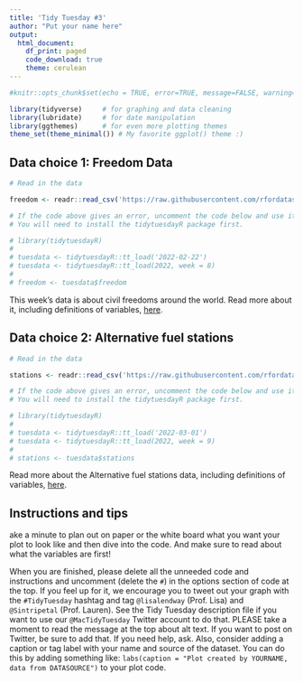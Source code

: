 ```yaml
---
title: 'Tidy Tuesday #3'
author: "Put your name here"
output: 
  html_document:
    df_print: paged
    code_download: true
    theme: cerulean
---
```


```r
#knitr::opts_chunk$set(echo = TRUE, error=TRUE, message=FALSE, warning=FALSE)
```

```r
library(tidyverse)     # for graphing and data cleaning
library(lubridate)     # for date manipulation
library(ggthemes)      # for even more plotting themes
theme_set(theme_minimal()) # My favorite ggplot() theme :)
```

## Data choice 1: Freedom Data

```r
# Read in the data

freedom <- readr::read_csv('https://raw.githubusercontent.com/rfordatascience/tidytuesday/master/data/2022/2022-02-22/freedom.csv')

# If the code above gives an error, uncomment the code below and use it instead. 
# You will need to install the tidytuesdayR package first.

# library(tidytuesdayR)
# 
# tuesdata <- tidytuesdayR::tt_load('2022-02-22')
# tuesdata <- tidytuesdayR::tt_load(2022, week = 8)
# 
# freedom <- tuesdata$freedom
```

This week's data is about civil freedoms around the world. Read more about it, including definitions of variables, [here](https://github.com/rfordatascience/tidytuesday/blob/master/data/2022/2022-02-22/readme.md). 

## Data choice 2: Alternative fuel stations

```r

# Read in the data

stations <- readr::read_csv('https://raw.githubusercontent.com/rfordatascience/tidytuesday/master/data/2022/2022-03-01/stations.csv')

# If the code above gives an error, uncomment the code below and use it instead. 
# You will need to install the tidytuesdayR package first.

# library(tidytuesdayR)
# 
# tuesdata <- tidytuesdayR::tt_load('2022-03-01')
# tuesdata <- tidytuesdayR::tt_load(2022, week = 9)
# 
# stations <- tuesdata$stations

```

Read more about the Alternative fuel stations data, including definitions of variables, [here](https://github.com/rfordatascience/tidytuesday/blob/master/data/2022/2022-03-01/readme.md). 

## Instructions and tips

ake a minute to plan out on paper or the white board what you want your plot to look like and then dive into the code. And make sure to read about what the variables are first! 

When you are finished, please delete all the unneeded code and instructions and uncomment (delete the `#`) in the options section of code at the top. If you feel up for it, we encourage you to tweet out your graph with the `#TidyTuesday` hashtag and tag `@lisalendway` (Prof. Lisa) and `@Sintripetal` (Prof. Lauren). See the Tidy Tuesday description file if you want to use our `@MacTidyTuesday` Twitter account to do that. PLEASE take a moment to read the message at the top about alt text. If you want to post on Twitter, be sure to add that. If you need help, ask. Also, consider adding a caption or tag label with your name and source of the dataset. You can do this by adding something like: `labs(caption = "Plot created by YOURNAME, data from DATASOURCE")` to your plot code.

